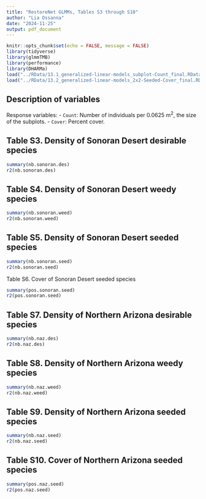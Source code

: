 ---
title: "RestoreNet GLMMs, Tables S3 through S10"
author: "Lia Ossanna"
date: "2024-11-25"
output: pdf_document
---

```{r setup, include=FALSE}
knitr::opts_chunk$set(echo = FALSE, message = FALSE)
library(tidyverse)
library(glmmTMB)
library(performance)
library(DHARMa)
load("../RData/13.1_generalized-linear-models_subplot-Count_final.RData")
load("../RData/13.2_generalized-linear-models_2x2-Seeded-Cover_final.RData")
```


## Description of variables
Response variables:
- `Count`: Number of individuals per 0.0625 m^2^, the size of the subplots.
- `Cover`: Percent cover.


## Table S3. Density of Sonoran Desert desirable species
```{r}
summary(nb.sonoran.des)
r2(nb.sonoran.des)
```
  

## Table S4. Density of Sonoran Desert weedy species
```{r}
summary(nb.sonoran.weed)
r2(nb.sonoran.weed)
```
  

## Table S5. Density of Sonoran Desert seeded species
```{r}
summary(nb.sonoran.seed)
r2(nb.sonoran.seed)
```

Table S6. Cover of Sonoran Desert seeded species
```{r}
summary(pos.sonoran.seed)
r2(pos.sonoran.seed)
```


## Table S7. Density of Northern Arizona desirable species
```{r}
summary(nb.naz.des)
r2(nb.naz.des)
```

## Table S8. Density of Northern Arizona weedy species
```{r}
summary(nb.naz.weed)
r2(nb.naz.weed)
```

## Table S9. Density of Northern Arizona seeded species
```{r}
summary(nb.naz.seed)
r2(nb.naz.seed)
```

## Table S10. Cover of Northern Arizona seeded species
```{r}
summary(pos.naz.seed)
r2(pos.naz.seed)
```

